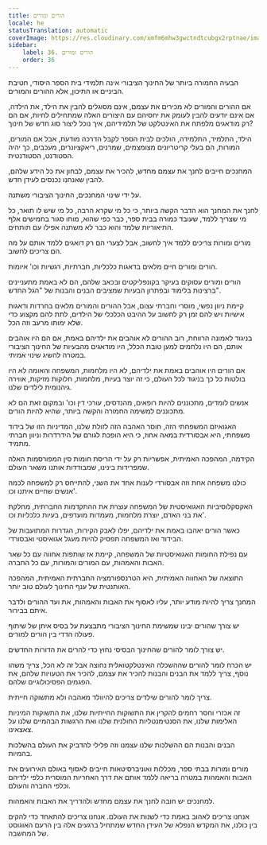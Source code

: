 ```yaml
---
title: הורים ומורים
locale: he
statusTranslation: automatic
coverImage: https://res.cloudinary.com/xmfm6mhw3gwctndtcubgx2rptnae/image/upload/v1740337243/small_cover_educacion_fundamental_a051170f1c.webp
sidebar:
    label: 36. הורים ומורים
    order: 36
---
```

הבעיה החמורה ביותר של החינוך הציבורי אינה תלמידי בית הספר היסודי, חטיבת הביניים או התיכון, אלא ההורים והמורים.

אם ההורים והמורים לא מכירים את עצמם, אינם מסוגלים להבין את הילד, את הילדה, אם אינם יודעים להבין לעומק את יחסיהם עם היצורים האלה שמתחילים לחיות, אם הם רק מודאגים מלפתח את האינטלקט של תלמידיהם, איך נוכל ליצור סוג חדש של חינוך?

הילד, התלמיד, התלמידה, הולכים לבית הספר לקבל הדרכה מודעת, אבל אם המורים, המורות, הם בעלי קריטריונים מצומצמים, שמרנים, ריאקציונרים, מעכבים, כך יהיה הסטודנט, הסטודנטית.

המחנכים חייבים לחנך את עצמם מחדש, להכיר את עצמם, לבחון את כל הידע שלהם, להבין שאנחנו נכנסים לעידן חדש.

על ידי שינוי המחנכים, החינוך הציבורי משתנה.

לחנך את המחנך הוא הדבר הקשה ביותר, כי כל מי שקרא הרבה, כל מי שיש לו תואר, כל מי שצריך ללמד, שעובד כמורה בבית ספר, כבר כפי שהוא, מוחו סגור בחמישים אלף התיאוריות שלמד והוא כבר לא משתנה אפילו עם תותחים.

מורים ומורות צריכים ללמד איך לחשוב, אבל לצערי הם רק דואגים ללמד אותם על מה הם צריכים לחשוב.

הורים ומורים חיים מלאים בדאגות כלכליות, חברתיות, רגשיות וכו' איומות.

הורים ומורים עסוקים בעיקר בקונפליקטים ובכאב שלהם, הם לא באמת מתעניינים ברצינות בלימוד ובפתרון הבעיות שמציבים הבנים והבנות של "הגל החדש".

קיימת ניוון נפשי, מוסרי וחברתי עצום, אבל ההורים והמורים מלאים בחרדות ודאגות אישיות ויש להם זמן רק לחשוב על ההיבט הכלכלי של הילדים, לתת להם מקצוע כדי שלא ימותו מרעב וזה הכל.

בניגוד לאמונה הרווחת, רוב ההורים לא אוהבים את ילדיהם באמת, אם הם היו אוהבים אותם, הם היו נלחמים למען טובת הכלל, היו מודאגים מהבעיות של החינוך הציבורי במטרה להשיג שינוי אמיתי.

אם הורים היו אוהבים באמת את ילדיהם, לא היו מלחמות, המשפחה והאומה לא היו בולטות כל כך בניגוד לכל העולם, כי זה יוצר בעיות, מלחמות, חלוקות מזיקות, אווירה גיהנומית לילדים שלנו.

אנשים לומדים, מתכוננים להיות רופאים, מהנדסים, עורכי דין וכו' ובמקום זאת הם לא מתכוננים למשימה החמורה והקשה ביותר, שהיא להיות הורים.

האגואיזם המשפחתי הזה, חוסר האהבה הזה לזולת שלנו, המדיניות הזו של בידוד משפחתי, היא אבסורדית במאה אחוז, כי היא הופכת לגורם של הידרדרות וניוון חברתי מתמיד.

הקידמה, המהפכה האמיתית, אפשריות רק על ידי הריסת חומות סין המפורסמות האלה שמפרידות בינינו, שמבודדות אותנו משאר העולם.

כולנו משפחה אחת וזה אבסורדי לענות אחד את השני, להתייחס רק למשפחה לכמה אנשים שחיים איתנו וכו'.

האקסקלוסיביות האגואיסטית של המשפחה עוצרת את ההתקדמות החברתית, מחלקת את בני האדם, יוצרת מלחמות, מעמדות מועדפים, בעיות כלכליות וכו'.

כאשר הורים יאהבו באמת את ילדיהם, יפלו לאבק הקירות, הגדרות המתועבות של הבידוד ואז המשפחה תפסיק להיות מעגל אגואיסטי ואבסורדי.

עם נפילת החומות האגואיסטיות של המשפחה, קיימת אז שותפות אחווה עם כל שאר האבות והאמהות, עם המורים והמורות, עם כל החברה.

התוצאה של האחווה האמיתית, היא הטרנספורמציה החברתית האמיתית, המהפכה האותנטית של ענף החינוך לעולם טוב יותר.

המחנך צריך להיות מודע יותר, עליו לאסוף את האבות והאמהות, את ועד ההורים ולדבר איתם בבירור.

יש צורך שהורים יבינו שמשימת החינוך הציבורי מתבצעת על בסיס איתן של שיתוף פעולה הדדי בין הורים למורים.

יש צורך לומר להורים שהחינוך הבסיסי נחוץ כדי להרים את הדורות החדשים.

יש הכרח לומר להורים שההשכלה האינטלקטואלית נחוצה אבל זה לא הכל, צריך משהו נוסף, צריך ללמד את הבנים והבנות להכיר את עצמם, להכיר את הטעויות שלהם, את הפגמים הפסיכולוגיים שלהם.

צריך לומר להורים שילדים צריכים להיוולד מאהבה ולא מתשוקה חייתית.

זה אכזרי וחסר רחמים להקרין את התשוקות החייתיות שלנו, את התשוקות המיניות האלימות שלנו, את הסנטימנטליות החולנית שלנו ואת הרגשות הבהמיים שלנו על צאצאינו.

הבנים והבנות הם ההשלכות שלנו עצמנו וזה פלילי להדביק את העולם בהשלכות בהמיות.

מורים ומורות בבתי ספר, מכללות ואוניברסיטאות חייבים לאסוף באולם האירועים את האבות והאמהות במטרה בריאה ללמד אותם את דרך האחריות המוסרית כלפי ילדיהם וכלפי החברה והעולם.

למחנכים יש חובה לחנך את עצמם מחדש ולהדריך את האבות והאמהות.

אנחנו צריכים לאהוב באמת כדי לשנות את העולם. אנחנו צריכים להתאחד כדי להקים בין כולנו, את המקדש הנפלא של העידן החדש שמתחיל ברגעים אלה בין הרעם האוגוסט של המחשבה.

